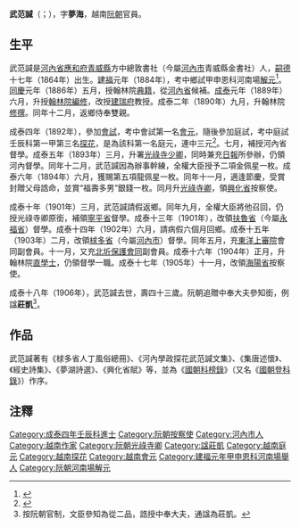 '''武范諴'''（{{vie|v='''Vũ Phạm Hàm'''|hn=武范諴}}；{{bd|1864年||1906年|}}），字'''夢海'''，越南[[阮朝|阮朝]]官員。

==生平==
武范諴是[[河內省|河內省]][[應和府|應和府]][[青威縣|青威縣]]方中總敦書社（今屬[[河內市|河內市]]青威縣金書社）人，[[嗣德|嗣德]]十七年（1864年）出生。[[建福_(阮朝)|建福]]元年（1884年），考中鄉試甲申恩科河南場[[解元|解元]]<ref>{{Cite web |url=http://lib.nomfoundation.org/collection/1/volume/1071/page/56 |title=《國朝鄉科錄》 |access-date=2016-09-08 |archive-date=2019-07-13 |archive-url=https://web.archive.org/web/20190713044203/http://lib.nomfoundation.org/collection/1/volume/1071/page/56 |dead-url=no }}</ref>。[[同慶_(阮朝)|同慶]]元年（1886年）五月，授翰林院[[典籍|典籍]]，從[[河內省|河內省]]候補。[[成泰|成泰]]元年（1889年）六月，升授[[翰林院|翰林院]][[編修|編修]]，改授[[建瑞府|建瑞府]]教授。成泰二年（1890年）九月，升翰林院[[修撰|修撰]]。同年十二月，返鄉侍奉雙親。

成泰四年（1892年），參加[[會試|會試]]，考中會試第一名[[會元|會元]]，隨後參加庭試，考中庭試壬辰科第一甲第三名[[探花|探花]]，是為該科第一名庭元，連中三元<ref>{{Cite web |url=http://hannom.nlv.gov.vn/hannom/cgi-bin/hannom?a=d&d=BNTwEHieahcNp1894.1.77 |title=《國朝科榜錄》 |access-date=2016-09-08 |archive-date=2018-06-12 |archive-url=https://web.archive.org/web/20180612141659/http://hannom.nlv.gov.vn/hannom/cgi-bin/hannom?a=d&d=BNTwEHieahcNp1894.1.77 |dead-url=no }}</ref>。七月，補授河內省督學。成泰五年（1893年）三月，升署[[光祿寺少卿|光祿寺少卿]]，同時兼充[[大南同文日報|日報]]所參辦，仍領河內督學。同年十二月，武范諴因為辦事幹練，全權大臣授予二項金佩星一枚。成泰六年（1894年）六月，獲賜第五項龍佩星一枚。同年十一月，適逢節慶，受賞封贈父母誥命，並賞“福壽多男”銀錢一枚。同月升[[光祿寺卿|光祿寺卿]]，領[[興化省|興化省]]按察使。

成泰十年（1901年）三月，武范諴請假返鄉。同年九月，全權大臣將他召回，仍授光祿寺卿原銜，補領[[寧平省|寧平省]]督學。成泰十三年（1901年），改領[[扶魯省|扶魯省]]（今屬[[永福省|永福省]]）督學。成泰十四年（1902年）六月，請病假六個月回鄉。成泰十五年（1903年）二月，改領[[梂多省|梂多省]]（今屬[[河內市|河內市]]）督學。同年五月，充[[東洋上審院|東洋上審院]]會同副會員。十一月，又充[[北圻保護會同|北圻保護會同]]副會員。成泰十六年（1904年）正月，升翰林院[[直學士|直學士]]，仍領督學一職。成泰十七年（1905年）十一月，改領[[海陽省|海陽省]]按察使。

成泰十八年（1906年），武范諴去世，壽四十三歲。阮朝追贈中奉大夫參知銜，例諡'''莊凱'''<ref>按阮朝官制，文臣參知為從二品，誥授中奉大夫，通諡為莊凱。</ref>。

==作品==
武范諴著有《梂多省人丁風俗總冊》、《河內學政探花武范諴文集》、《集唐述懷》、《經史詩集》、《夢湖詩選》、《興化省賦》等，並為《[[國朝科榜錄|國朝科榜錄]]》（又名《[[國朝登科錄|國朝登科錄]]》）作序。

==注釋==
{{reflist}}

{{成泰四年壬辰科庭試正副榜}}

{{DEFAULTSORT:Vũ Phạm Hàm}}
[[Category:成泰四年壬辰科進士|Category:成泰四年壬辰科進士]]
[[Category:阮朝按察使|Category:阮朝按察使]]
[[Category:河內市人|Category:河內市人]]
[[Category:越南作家|Category:越南作家]]
[[Category:阮朝光祿寺卿|Category:阮朝光祿寺卿]]
[[Category:諡莊凱|Category:諡莊凱]]
[[Category:越南庭元|Category:越南庭元]]
[[Category:越南探花|Category:越南探花]]
[[Category:越南會元|Category:越南會元]]
[[Category:建福元年甲申恩科河南場舉人|Category:建福元年甲申恩科河南場舉人]]
[[Category:阮朝河南場解元|Category:阮朝河南場解元]]